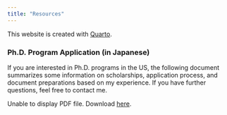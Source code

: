 ```yaml
---
title: "Resources"
---
```


<!-- ## Unofficial Rice University Beamer Template -->

This website is created with [Quarto](https://quarto.org/). 


### Ph.D. Program Application (in Japanese)

<html>
  <body>
  <p>If you are interested in Ph.D. programs in the US, the following document summarizes some information on scholarships, application process, and document preparations based on my experience. If you have further questions, feel free to contact me. </p>
    <object data="RyugakuTips.pdf" type="application/pdf" width="100%" height="650px">
      <p>Unable to display PDF file. Download <a href="RyugakuTips.pdf">here</a>.</p>
    </object>
  </body>
</html>


